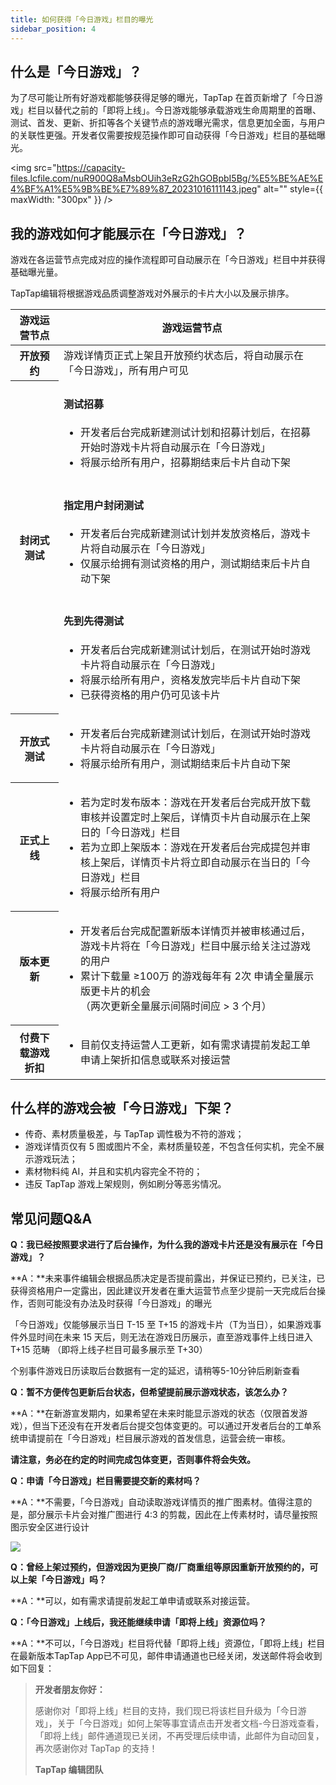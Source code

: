 ```yaml
---
title: 如何获得「今日游戏」栏目的曝光
sidebar_position: 4
---
```



## 什么是「今日游戏」？

为了尽可能让所有好游戏都能够获得足够的曝光，TapTap 在首页新增了「今日游戏」栏目以替代之前的「即将上线」。今日游戏能够承载游戏生命周期里的首曝、测试、首发、更新、折扣等各个关键节点的游戏曝光需求，信息更加全面，与用户的关联性更强。开发者仅需要按规范操作即可自动获得「今日游戏」栏目的基础曝光。

<img src="https://capacity-files.lcfile.com/nuR900Q8aMsbOUih3eRzG2hGOBpbI5Bg/%E5%BE%AE%E4%BF%A1%E5%9B%BE%E7%89%87_20231016111143.jpeg" alt="" style={{ maxWidth: "300px" }} />

## 我的游戏如何才能展示在「今日游戏」？

游戏在各运营节点完成对应的操作流程即可自动展示在「今日游戏」栏目中并获得基础曝光量。

TapTap编辑将根据游戏品质调整游戏对外展示的卡片大小以及展示排序。

<div style={{overflowX: "auto"}}>
  <table style={{display: "table", tableLayout: "fixed", width: "100%"}}>
    <thead>
      <tr>
        <th style={{width: "200px"}}>游戏运营节点</th>
        <th style={{width: "600px"}}>游戏运营节点</th>
      </tr>
    </thead>
    <tbody>
      <tr>
        <th>开放预约</th>
        <td><Red>游戏详情页正式上架且开放预约状态</Red>后，将自动展示在「今日游戏」，所有用户可见</td>
      </tr>
      <tr>
        <th rowspan="3">封闭式测试</th>
        <td>
          <h4>测试招募</h4>
          <ul>
            <li>开发者后台<Red>完成新建测试计划和招募计划</Red>后，在招募开始时游戏卡片将自动展示在「今日游戏」</li>
            <li>将展示给所有用户，招募期结束后卡片自动下架</li>
          </ul>
        </td>
      </tr>
      <tr>
        <td>
          <h4>指定用户封闭测试</h4>
          <ul>
            <li>开发者后台<Red>完成新建测试计划并发放资格</Red>后，游戏卡片将自动展示在「今日游戏」</li>
            <li>仅展示给拥有测试资格的用户，测试期结束后卡片自动下架</li>
          </ul>
        </td>
      </tr>
      <tr>
        <td>
          <h4>先到先得测试</h4>
          <ul>
            <li>开发者后台<Red>完成新建测试计划</Red>后，在测试开始时游戏卡片将自动展示在「今日游戏」</li>
            <li>将展示给所有用户，资格发放完毕后卡片自动下架</li>
            <li>已获得资格的用户仍可见该卡片</li>
          </ul>
        </td>
      </tr>
      <tr>
        <th>开放式测试</th>
        <td>
          <ul>
            <li>开发者后台<Red>完成新建测试计划</Red>后，在测试开始时游戏卡片将自动展示在「今日游戏」</li>
            <li>将展示给所有用户，测试期结束后卡片自动下架</li>
          </ul>
        </td>
      </tr>
      <tr>
        <th>正式上线</th>
        <td>
          <ul>
            <li>若为定时发布版本：游戏在开发者后台<Red>完成开放下载审核并设置定时上架</Red>后，详情页卡片自动展示在上架日的「今日游戏」栏目</li>
            <li>若为立即上架版本：游戏在开发者后台<Red>完成提包并审核上架</Red>后，详情页卡片将立即自动展示在当日的「今日游戏」栏目</li>
            <li>将展示给所有用户</li>
          </ul>
        </td>
      </tr>
      <tr>
        <th>版本更新</th>
        <td>
          <ul>
            <li>开发者后台完成配置<Blue>新版本详情页</Blue>并被审核通过后，游戏卡片将在「今日游戏」栏目中展示给<Red>关注过游戏的用户</Red></li>
            <li>累计下载量 <Black>≥100万</Black> 的游戏每年有 <Red>2次</Red> 申请全量展示版更卡片的机会</li> （两次更新全量展示间隔时间应 > <Red>3</Red> 个月）
          </ul>
        </td>
      </tr>
      <tr>
        <th>付费下载游戏折扣</th>
        <td>
          <ul>
            <li>目前仅支持运营人工更新，如有需求请提前发起工单申请上架折扣信息或联系对接运营</li>
          </ul>
        </td>
      </tr>
    </tbody>
  </table>
</div>

## 什么样的游戏会被「今日游戏」下架？

- 传奇、素材质量极差，与 TapTap 调性极为不符的游戏；
- 游戏详情页仅有 5 图或图片不全，素材质量较差，不包含任何实机，完全不展示游戏玩法；
- 素材物料纯 AI，并且和实机内容完全不符的；
- 违反 TapTap 游戏上架规则，例如刷分等恶劣情况。

## 常见问题Q&A

**Q：我已经按照要求进行了后台操作，为什么我的游戏卡片还是没有展示在「今日游戏」？**

**A：**未来事件编辑会根据品质决定是否提前露出，并保证已预约，已关注，已获得资格用户一定露出，<Red>因此建议开发者在重大运营节点至少提前一天完成后台操作，否则可能没有办法及时获得「今日游戏」的曝光</Red>

「今日游戏」仅能够展示当日 T-15 至 T+15 的游戏卡片（T为当日），如果游戏事件外显时间在未来 15 天后，则无法在游戏日历展示，直至游戏事件上线日进入 T+15 范畴 （即将上线子栏目可最多展示至 T+30）

个别事件游戏日历读取后台数据有一定的延迟，请稍等5-10分钟后刷新查看

**Q：暂不方便传包更新后台状态，但希望提前展示游戏状态，该怎么办？**

**A：**在新游宣发期内，如果希望在未来时能显示游戏的状态（仅限首发游戏），但当下还没有在开发者后台提交包体变更的。可以通过开发者后台的工单系统申请提前在「今日游戏」栏目展示游戏的首发信息，运营会统一审核。

**请注意，务必在约定的时间完成包体变更，否则事件将会失效。**

**Q：申请「今日游戏」栏目需要提交新的素材吗？**

**A：**不需要，「今日游戏」自动读取游戏详情页的推广图素材。值得注意的是，部分展示卡片会对推广图进行 4:3 的剪裁，因此在上传素材时，请尽量按照图示安全区进行设计

![](https://capacity-files.lcfile.com/brQGppHlXQk3MxwDJGY7LogbAIuIUcgM/image.png)

**Q：曾经上架过预约，但游戏因为更换厂商/厂商重组等原因重新开放预约的，可以上架「今日游戏」吗？**

**A：**可以，如有需求请提前发起工单申请或联系对接运营。

**Q：「今日游戏」上线后，我还能继续申请「即将上线」资源位吗？**

**A：**不可以，「今日游戏」栏目将代替「即将上线」资源位，「即将上线」栏目在最新版本TapTap App已不可见，邮件申请通道也已经关闭，发送邮件将会收到如下回复：

> **开发者朋友你好：**
>
> 感谢你对「即将上线」栏目的支持，我们现已将该栏目升级为「今日游戏」，关于「今日游戏」如何上架等事宜请点击开发者文档-今日游戏查看，「即将上线」邮件通道现已关闭，不再受理后续申请，此邮件为自动回复，再次感谢你对 TapTap 的支持！
>
> **TapTap 编辑团队**
